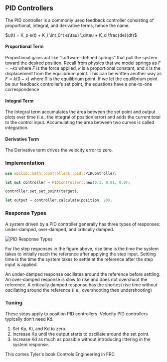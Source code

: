 ## PID Controllers

The PID controller is a commonly used feedback controller consisting of proportional,
integral, and derivative terms, hence the name.

$u(t) = K_p e(t) + K_i \int_0^t e(\tau) \,d\tau + K_d \frac{de}{dt}$

#### Proportional Term

Proportional gains act like “software-defined springs” that pull the system toward the
desired position. Recall from physics that we model springs as $F = −kx$ where $F$
is the force applied, $k$ is a proportional constant, and $x$ is the displacement from the
equilibrium point. This can be written another way as $F = k(0 − x)$ where $0$ is the
equilibrium point. If we let the equilibrium point be our feedback controller’s set point,
the equations have a one-to-one correspondence

#### Integral Term

The Integral term accumulates the area between the set point and output plots over time
(i.e., the integral of position error) and adds the current total to the control input.
Accumulating the area between two curves is called integration.

#### Derivative Term

The Derivative term drives the velocity error to zero.

### Implementation

```rust copy
use wpilib::math::controllers::pid::PIDController;

let mut controller = PIDController::new(0.1, 0.01, 0.0);

controller.set_set_point(target);

let output = controller.calculate(position, 20);
```

### Response Types

A system driven by a PID controller generally has three types of responses: under-damped, over-damped, and critically
damped.

![PID Response Types](./resources/img.png)

For the step responses in the figure above, rise time is the time the system takes to initially reach the reference
after applying the step input. Settling time is the time the system takes to settle at the reference after the step
input is applied.

An under-damped response oscillates around the reference before settling. An over-damped response is slow to rise and
does not overshoot the reference. A critically damped response has the shortest rise time without oscillating around the
reference (i.e., overshooting then undershooting)

### Tuning

These steps apply to position PID controllers. Velocity PID controllers typically don’t
need Kd.

1. Set Kp, Ki, and Kd to zero.
2. Increase Kp until the output starts to oscillate around the set point.
3. Increase Kd as much as possible without introducing littering in the system response.


<Callout>
  <Link href="https://file.tavsys.net/control/controls-engineering-in-frc.pdf">
    <p>This comes Tyler's book Controls Engineering in FRC</p>
  </Link>
</Callout>

